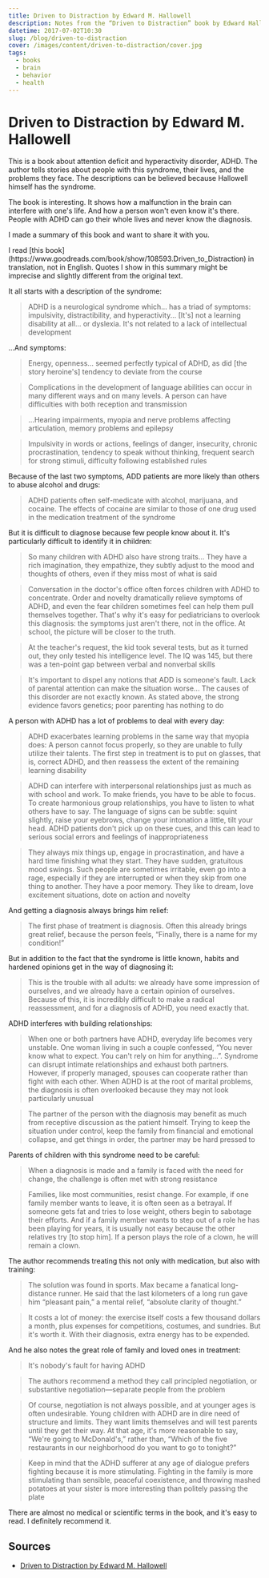 ```yaml
---
title: Driven to Distraction by Edward M. Hallowell
description: Notes from the “Driven to Distraction” book by Edward Hallowell.
datetime: 2017-07-02T10:30
slug: /blog/driven-to-distraction
cover: /images/content/driven-to-distraction/cover.jpg
tags:
  - books
  - brain
  - behavior
  - health
---
```


# Driven to Distraction by Edward M. Hallowell

This is a book about attention deficit and hyperactivity disorder, ADHD. The author tells stories about people with this syndrome, their lives, and the problems they face. The descriptions can be believed because Hallowell himself has the syndrome.

The book is interesting. It shows how a malfunction in the brain can interfere with one's life. And how a person won't even know it's there. People with ADHD can go their whole lives and never know the diagnosis.

I made a summary of this book and want to share it with you.

<SideNote>
  I read [this book](https://www.goodreads.com/book/show/108593.Driven_to_Distraction) in
  translation, not in English. Quotes I show in this summary might be imprecise and slightly
  different from the original text.
</SideNote>

It all starts with a description of the syndrome:

> ADHD is a neurological syndrome which... has a triad of symptoms: impulsivity, distractibility, and hyperactivity... [It's] not a learning disability at all... or dyslexia. It's not related to a lack of intellectual development

...And symptoms:

> Energy, openness... seemed perfectly typical of ADHD, as did [the story heroine's] tendency to deviate from the course

> Complications in the development of language abilities can occur in many different ways and on many levels. A person can have difficulties with both reception and transmission

> ...Hearing impairments, myopia and nerve problems affecting articulation, memory problems and epilepsy

> Impulsivity in words or actions, feelings of danger, insecurity, chronic procrastination, tendency to speak without thinking, frequent search for strong stimuli, difficulty following established rules

Because of the last two symptoms, ADD patients are more likely than others to abuse alcohol and drugs:

> ADHD patients often self-medicate with alcohol, marijuana, and cocaine. The effects of cocaine are similar to those of one drug used in the medication treatment of the syndrome

But it is difficult to diagnose because few people know about it. It's particularly difficult to identify it in children:

> So many children with ADHD also have strong traits... They have a rich imagination, they empathize, they subtly adjust to the mood and thoughts of others, even if they miss most of what is said

> Conversation in the doctor's office often forces children with ADHD to concentrate. Order and novelty dramatically relieve symptoms of ADHD, and even the fear children sometimes feel can help them pull themselves together. That's why it's easy for pediatricians to overlook this diagnosis: the symptoms just aren't there, not in the office. At school, the picture will be closer to the truth.

> At the teacher's request, the kid took several tests, but as it turned out, they only tested his intelligence level. The IQ was 145, but there was a ten-point gap between verbal and nonverbal skills

> It's important to dispel any notions that ADD is someone's fault. Lack of parental attention can make the situation worse... The causes of this disorder are not exactly known. As stated above, the strong evidence favors genetics; poor parenting has nothing to do

A person with ADHD has a lot of problems to deal with every day:

> ADHD exacerbates learning problems in the same way that myopia does: A person cannot focus properly, so they are unable to fully utilize their talents. The first step in treatment is to put on glasses, that is, correct ADHD, and then reassess the extent of the remaining learning disability

> ADHD can interfere with interpersonal relationships just as much as with school and work. To make friends, you have to be able to focus. To create harmonious group relationships, you have to listen to what others have to say. The language of signs can be subtle: squint slightly, raise your eyebrows, change your intonation a little, tilt your head. ADHD patients don't pick up on these cues, and this can lead to serious social errors and feelings of inappropriateness

> They always mix things up, engage in procrastination, and have a hard time finishing what they start. They have sudden, gratuitous mood swings. Such people are sometimes irritable, even go into a rage, especially if they are interrupted or when they skip from one thing to another. They have a poor memory. They like to dream, love excitement situations, dote on action and novelty

And getting a diagnosis always brings him relief:

> The first phase of treatment is diagnosis. Often this already brings great relief, because the person feels, “Finally, there is a name for my condition!”

But in addition to the fact that the syndrome is little known, habits and hardened opinions get in the way of diagnosing it:

> This is the trouble with all adults: we already have some impression of ourselves, and we already have a certain opinion of ourselves. Because of this, it is incredibly difficult to make a radical reassessment, and for a diagnosis of ADHD, you need exactly that.

ADHD interferes with building relationships:

> When one or both partners have ADHD, everyday life becomes very unstable. One woman living in such a couple confessed, “You never know what to expect. You can't rely on him for anything...”. Syndrome can disrupt intimate relationships and exhaust both partners. However, if properly managed, spouses can cooperate rather than fight with each other. When ADHD is at the root of marital problems, the diagnosis is often overlooked because they may not look particularly unusual

> The partner of the person with the diagnosis may benefit as much from receptive discussion as the patient himself. Trying to keep the situation under control, keep the family from financial and emotional collapse, and get things in order, the partner may be hard pressed to

Parents of children with this syndrome need to be careful:

> When a diagnosis is made and a family is faced with the need for change, the challenge is often met with strong resistance

> Families, like most communities, resist change. For example, if one family member wants to leave, it is often seen as a betrayal. If someone gets fat and tries to lose weight, others begin to sabotage their efforts. And if a family member wants to step out of a role he has been playing for years, it is usually not easy because the other relatives try [to stop him]. If a person plays the role of a clown, he will remain a clown.

The author recommends treating this not only with medication, but also with training:

> The solution was found in sports. Max became a fanatical long-distance runner. He said that the last kilometers of a long run gave him “pleasant pain,” a mental relief, “absolute clarity of thought.”

> It costs a lot of money: the exercise itself costs a few thousand dollars a month, plus expenses for competitions, costumes, and sundries. But it's worth it. With their diagnosis, extra energy has to be expended.

And he also notes the great role of family and loved ones in treatment:

> It's nobody's fault for having ADHD

> The authors recommend a method they call principled negotiation, or substantive negotiation—separate people from the problem

> Of course, negotiation is not always possible, and at younger ages is often undesirable. Young children with ADHD are in dire need of structure and limits. They want limits themselves and will test parents until they get their way. At that age, it's more reasonable to say, “We're going to McDonald's,” rather than, “Which of the five restaurants in our neighborhood do you want to go to tonight?”

> Keep in mind that the ADHD sufferer at any age of dialogue prefers fighting because it is more stimulating. Fighting in the family is more stimulating than sensible, peaceful coexistence, and throwing mashed potatoes at your sister is more interesting than politely passing the plate

There are almost no medical or scientific terms in the book, and it's easy to read. I definitely recommend it.

## Sources

- [Driven to Distraction by Edward M. Hallowell](https://www.goodreads.com/book/show/108593.Driven_to_Distraction)
